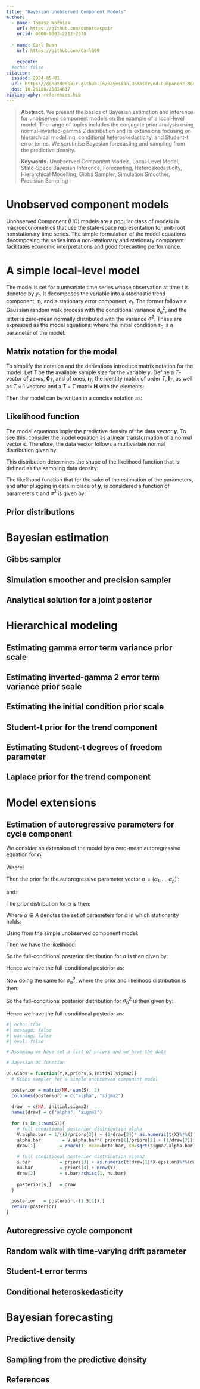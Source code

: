 ```yaml
---
title: "Bayesian Unobserved Component Models"
author:
  - name: Tomasz Woźniak
    url: https://github.com/donotdespair
    orcid: 0000-0003-2212-2378
    
  - name: Carl Buan
    url: https://github.com/CarlB99
    
    execute:
  #echo: false
citation: 
  issued: 2024-05-01
  url: https://donotdespair.github.io/Bayesian-Unobserved-Component-Models/
  doi: 10.26188/25814617
bibliography: references.bib
---
```


> **Abstract.** We present the basics of Bayesian estimation and inference for unobserved component models on the example of a local-level model. 
> The range of topics includes the conjugate prior analysis using normal-inverted-gamma 2 distribution and its extensions focusing on hierarchical modelling, conditional heteroskedasticity, and Student-t error terms. 
> We scrutinise Bayesian forecasting and sampling from the predictive density.
>
> **Keywords.** Unobserved Component Models, Local-Level Model, State-Space Bayesian Inference, Forecasting, Heteroskedasticity, Hierarchical Modelling, Gibbs Sampler, Simulation Smoother, Precision Sampling

# Unobserved component models

Unobserved Component (UC) models are a popular class of models in macroeconometrics that use the state-space representation for unit-root nonstationary time series. 
The simple formulation of the model equations decomposing the series into a non-stationary and stationary component facilitates economic interpretations and good forecasting performance.

# A simple local-level model

The model is set for a univariate time series whose observation at time
$t$ is denoted by $y_t$. 
It decomposes the variable into a stochastic trend component, $\tau_t$, and a stationary error component, $\epsilon_t$. 
The former follows a Gaussian random walk process with the conditional variance $\sigma_\eta^2$, and the latter is zero-mean normally distributed with the variance $\sigma^2$.
These are expressed as the model equations:
\begin{align}
y_t &= \tau_t + \epsilon_t,\\
\tau_t &= \tau_{t-1} + \eta_t,\\
\epsilon_t &\sim\mathcal{N}\left(0, \sigma^2\right),\\
\eta_t &\sim\mathcal{N}\left(0, \sigma_\eta^2\right),
\end{align}
where the initial condition $\tau_0$ is a parameter of the model.

## Matrix notation for the model

To simplify the notation and the derivations introduce matrix notation for the model. Let $T$ be the available sample size for the variable $y$. 
Define a $T$-vector of zeros, $\mathbf{0}_T$, and of ones, $\boldsymbol\imath_T$, the identity matrix of order $T$, $\mathbf{I}_T$, as well as $T\times1$ vectors:
\begin{align}
\mathbf{y} = \begin{bmatrix} y_1\\ \vdots\\ y_T \end{bmatrix},\quad
\boldsymbol\tau = \begin{bmatrix} \tau_1\\ \vdots\\ \tau_T \end{bmatrix},\quad
\boldsymbol\epsilon = \begin{bmatrix} \epsilon_1\\ \vdots\\ \epsilon_T \end{bmatrix},\quad
\boldsymbol\eta = \begin{bmatrix} \eta_1\\ \vdots\\ \eta_T \end{bmatrix},\qquad
\mathbf{i} = \begin{bmatrix} 1\\0\\ \vdots\\ 0 \end{bmatrix},
\end{align}
and a $T\times T$ matrix $\mathbf{H}$ with the elements:
\begin{align}
\mathbf{H} = \begin{bmatrix}
1 & 0 & \cdots & 0 & 0\\
-1 & 1 & \cdots & 0 & 0\\
0 & -1 & \cdots & 0 & 0\\
\vdots & \vdots & \ddots & \vdots & \vdots\\
0 & 0 & \cdots & 1 & 0\\
0 & 0 & \cdots & -1 & 1
\end{bmatrix}.
\end{align}

Then the model can be written in a concise notation as:
\begin{align}
\mathbf{y} &= \mathbf{\tau} + \boldsymbol\epsilon,\\
\mathbf{H}\boldsymbol\tau &= \mathbf{i} \tau_0 + \boldsymbol\eta,\\
\boldsymbol\epsilon &\sim\mathcal{N}\left(\mathbf{0}_T, \sigma^2\mathbf{I}_T\right),\\
\boldsymbol\eta &\sim\mathcal{N}\left(\mathbf{0}_T, \sigma_\eta^2\mathbf{I}_T\right).
\end{align}

## Likelihood function

The model equations imply the predictive density of the data vector
$\mathbf{y}$. To see this, consider the model equation as a linear
transformation of a normal vector $\boldsymbol\epsilon$. Therefore, the data vector follows a multivariate normal distribution given by:
\begin{align}
\mathbf{y}\mid \boldsymbol\tau, \sigma^2 &\sim\mathcal{N}_T\left(\boldsymbol\tau, \sigma^2\mathbf{I}_T\right).
\end{align}

This distribution determines the shape of the likelihood function that
is defined as the sampling data density: 
\begin{align}
L(\boldsymbol\tau,\sigma^2|\mathbf{y})\equiv p\left(\mathbf{y}\mid\boldsymbol\tau, \sigma^2 \right).
\end{align}

The likelihood function that for the sake of the estimation of the parameters, and after plugging in data in place of $\mathbf{y}$, is considered a function of parameters $\boldsymbol\tau$ and $\sigma^2$ is given by: 
\begin{align}
L(\boldsymbol\tau,\sigma^2|\mathbf{y}) = 
(2\pi)^{-\frac{T}{2}}\left(\sigma^2\right)^{-\frac{T}{2}}\exp\left\{-\frac{1}{2}\frac{1}{\sigma^2}(\mathbf{y} - \boldsymbol\tau)'(\mathbf{y} - \boldsymbol\tau)\right\}.
\end{align}

## Prior distributions

# Bayesian estimation

## Gibbs sampler

## Simulation smoother and precision sampler

## Analytical solution for a joint posterior

# Hierarchical modeling

## Estimating gamma error term variance prior scale


## Estimating inverted-gamma 2 error term variance prior scale

## Estimating the initial condition prior scale

## Student-t prior for the trend component

## Estimating Student-t degrees of freedom parameter

## Laplace prior for the trend component

# Model extensions

## Estimation of autoregressive parameters for cycle component

We consider an extension of the model by a zero-mean autoregressive equation for $\epsilon_{t}$:

\begin{align}
\epsilon_{t}=\alpha_{1}\epsilon_{t-1}=...+\alpha_{p}\epsilon_{t-p}+e_{t}
\end{align}

Where:

\begin{align}
e_{t}\sim\mathcal{N}\left(0,\sigma_{\alpha}^{2}\right)
\end{align}

Then the prior for the autoregressive parameter vector $\alpha=\left(\alpha_{1},...,\alpha_{p}\right)'$:

\begin{align}
\alpha|\sigma_{\alpha}^{2}\sim\mathcal{N}_{p}\left(0_{p},\sigma_{\alpha}^{2}I_{p}\right)
\end{align}

and:

\begin{align}
\sigma_{\alpha}^{2}\sim IG2\left(s_{\alpha},\nu_{\alpha}\right)
\end{align}

The prior distribution for $\alpha$ is then:

\begin{align}
\alpha\sim\mathcal{N}_{p}\left(\underline{\alpha},\underline{V}_{\alpha}\right)\mathcal{I}\left(\alpha\in A\right)\propto\exp\left(-\frac{1}{2}\left(\alpha-\underline{\alpha}\right)'\underline{V}_{\alpha}^{-1}\left(\alpha-\underline{\alpha}\right)\right)\mathcal{I}\left(\alpha\in A\right)
\end{align}

Where $\alpha\in A$ denotes the set of parameters for $\alpha$ in which stationarity holds:

\begin{align}
\mathcal{I}\left(\alpha\in A\right)=\begin{cases}
1 & \text{if }\alpha\in A\\
0 & \text{otherwise}
\end{cases}
\end{align}

Using from the simple unobserved component model:

\begin{align}
e=\epsilon-X_{\epsilon}\alpha
\end{align}

Then we have the likelihood:
\begin{align}
L\left(\alpha|y,\epsilon,\sigma_{\alpha}^{2}\right)\propto\exp\left(-\frac{1}{2}\sigma_{\alpha}^{2}\left(X_{\epsilon}\alpha-\epsilon\right)'\underline{V}_{\alpha}^{-1}\left(X_{\epsilon}\alpha-\epsilon\right)\right)
\end{align}

So the full-conditional posterior distribution for $\alpha$ is then given by:
\begin{align}
p\left(\alpha|y,\epsilon,\sigma_{\alpha}^{2}\right)&\propto L\left(\alpha|y,\epsilon,\sigma_{\alpha}^{2}\right)p\left(\alpha\right)\mathcal{I}\left(\alpha\in A\right)\\&=\exp\left(-\frac{1}{2}\sigma_{\alpha}^{2}\left(X_{\epsilon}\alpha-\epsilon\right)'\underline{V}_{\alpha}^{-1}\left(X_{\epsilon}\alpha-\epsilon\right)\right)\exp\left(-\frac{1}{2}\left(\alpha-\underline{\alpha}\right)'\underline{V}_{\alpha}^{-1}\left(\alpha-\underline{\alpha}\right)\right)\mathcal{I}\left(\alpha\in A\right)\\&=\exp\left(-\frac{1}{2}\left(\sigma_{\alpha}^{2}\left(X_{\epsilon}\alpha-\epsilon\right)'\underline{V}_{\alpha}^{-1}\left(X_{\epsilon}\alpha-\epsilon\right)+\left(\alpha-\underline{\alpha}\right)'\underline{V}_{\alpha}^{-1}\left(\alpha-\underline{\alpha}\right)\right)\right)\mathcal{I}\left(\alpha\in A\right)\\&=...\\&=\exp\left(-\frac{1}{2}\left(\alpha'\overline{V}_{\alpha}\alpha-2\alpha'\overline{V}_{\alpha}^{-1}\overline{\alpha}+...\right)\right)\mathcal{I}\left(\alpha\in A\right)
\end{align}

Hence we have the full-conditional posterior as:

\begin{align}
p\left(\alpha|y,\epsilon,\sigma_{\alpha}^{2}\right)&=\mathcal{N}_{p}\left(\overline{\alpha},\overline{V}_{\alpha}\right)\mathcal{I}\left(\alpha\in A\right)\\\overline{V}_{\alpha}&=\left[\sigma_{\alpha}^{-2}X_{\epsilon}'X_{\epsilon}+\underline{V}_{\alpha}^{-1}\right]^{-1}\\\overline{\alpha}&=\overline{V}_{\alpha}\left[\sigma_{\alpha}^{-2}X_{\epsilon}'\epsilon+\underline{V}_{\alpha}^{-1}\underline{\alpha}\right]
\end{align}

Now doing the same for $\sigma_{\alpha}^{2}$, where the prior and likelihood distribution is then:

\begin{align}
p\left(\sigma_{\alpha}^{2}\right)&\propto\left(\sigma_{\alpha}^{2}\right)^{-\frac{\nu_{\alpha}+2}{2}}\exp\left(-\frac{1}{2}\frac{s_{\alpha}}{\sigma_{\alpha}^{2}}\right)\\L\left(\sigma_{\alpha}^{2}|y,\epsilon,\alpha\right)&\propto\left(\sigma_{\alpha}^{2}\right)^{-\frac{T}{2}}\exp\left(-\frac{1}{2}\sigma_{\alpha}^{-2}\left(X_{\epsilon}\alpha-\epsilon\right)'\left(X_{\epsilon}\alpha-\epsilon\right)\right)
\end{align}

So the full-conditional posterior distribution for $\sigma_{\alpha}^{2}$ is then given by:
\begin{align}
p\left(\sigma_{\alpha}^{2}|y,\epsilon,\alpha\right)&\propto L\left(\sigma_{\alpha}^{2}|y,\epsilon,\alpha\right)p\left(\sigma_{\alpha}^{2}\right)\\&=\left(\sigma_{\alpha}^{2}\right)^{-\frac{T}{2}}\exp\left(-\frac{1}{2}\sigma_{\alpha}^{-2}\left(X_{\epsilon}\alpha-\epsilon\right)'\left(X_{\epsilon}\alpha-\epsilon\right)\right)\left(\sigma_{\alpha}^{2}\right)^{-\frac{\nu_{\alpha}+2}{2}}\exp\left(-\frac{1}{2}\frac{s_{\alpha}}{\sigma_{\alpha}^{2}}\right)\\&=\left(\sigma_{\alpha}^{2}\right)^{-\frac{T+\nu_{\alpha}+2}{2}}\exp\left(-\frac{1}{2}\sigma_{\alpha}^{-2}\left(\left(X_{\epsilon}\alpha-\epsilon\right)'\left(X_{\epsilon}\alpha-\epsilon\right)+s_{\alpha}\right)\right)\\&=\left(\sigma_{\alpha}^{2}\right)^{-\frac{\overline{\nu}_{\alpha}+2}{2}}\exp\left(-\frac{1}{2}\frac{\overline{s}_{\alpha}}{\sigma_{\alpha}^{2}}\right)
\end{align}

Hence we have the full-conditional posterior as:
\begin{align}
p\left(\alpha|y,\epsilon,\sigma_{\alpha}^{2}\right)&=\mathcal{IG}2\left(\overline{s}_{\alpha},\overline{\nu}_{\alpha}\right)\\\overline{s}_{\alpha}&=\left(X_{\epsilon}\alpha-\epsilon\right)'\left(X_{\epsilon}\alpha-\epsilon\right)+s_{\alpha}\\\overline{\nu}&=\nu_{\alpha}+T
\end{align}


```r
#| echo: true
#| message: false
#| warning: false
#| eval: false

# Assuming we have set a list of priors and we have the data

# Bayesian UC function

UC.Gibbs = function(Y,X,priors,S,initial.sigma2){
  # Gibbs sampler for a simple unobserved component model
  
  posterior = matrix(NA, sum(S), 2)
  colnames(posterior) = c("alpha", "sigma2")
  
  draw  = c(NA, initial.sigma2)
  names(draw) = c("alpha", "sigma2")
  
  for (s in 1:sum(S)){
    # full conditional posterior distribution alpha
    V.alpha.bar = 1/((1/priors[2]) + (1/draw[2])* as.numeric(t(X)%*%X))
    alpha.bar        = V.alpha.bar*( priors[1]/priors[2] + (1/draw[2])*as.numeric(t(X)%*%epsilon) )
    draw[1]         = rnorm(1, mean=beta.bar, sd=sqrt(sigma2.alpha.bar))
    
    # full conditional posterior distribution sigma2
    s.bar           = priors[3] + as.numeric(t(draw[1]*X-epsilon)%*%(draw[1]*X-epsilon))
    nu.bar          = priors[4] + nrow(Y)
    draw[2]         = s.bar/rchisq(1, nu.bar)
    
    posterior[s,]   = draw
  }
  
  posterior   = posterior[-(1:S[1]),]
  return(posterior)
}

```

## Autoregressive cycle component

## Random walk with  time-varying drift parameter

## Student-t error terms

## Conditional heteroskedasticity

# Bayesian forecasting

## Predictive density

## Sampling from the predictive density




## References {.unnumbered}

